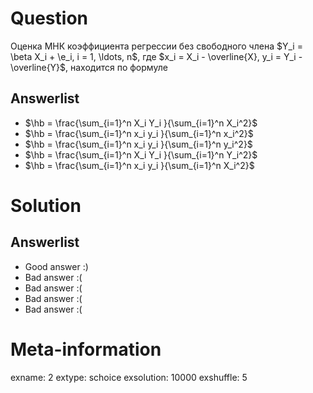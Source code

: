 Question
========
Оценка МНК коэффициента регрессии без свободного члена $Y_i = \beta X_i + \e_i, i = 1, \ldots, n$, где $x_i = X_i - \overline{X}, y_i = Y_i - \overline{Y}$, находится по формуле


Answerlist
----------
*  $\hb = \frac{\sum_{i=1}^n X_i Y_i }{\sum_{i=1}^n X_i^2}$
*  $\hb = \frac{\sum_{i=1}^n x_i y_i }{\sum_{i=1}^n x_i^2}$
*  $\hb = \frac{\sum_{i=1}^n x_i y_i }{\sum_{i=1}^n y_i^2}$
*  $\hb = \frac{\sum_{i=1}^n X_i Y_i }{\sum_{i=1}^n Y_i^2}$
*  $\hb = \frac{\sum_{i=1}^n x_i y_i }{\sum_{i=1}^n X_i^2}$

Solution
========

Answerlist
----------
*  Good answer :)
*  Bad answer :(
*  Bad answer :(
*  Bad answer :(
*  Bad answer :(

Meta-information
================
exname: 2
extype: schoice
exsolution: 10000
exshuffle: 5
